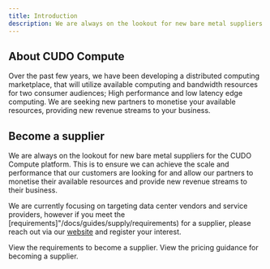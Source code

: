```yaml
---
title: Introduction
description: We are always on the lookout for new bare metal suppliers for the CUDO Compute platform, so we can achieve the scale and performance that our customers are looking for.
---
```



## About CUDO Compute
Over the past few years, we have been developing a distributed computing marketplace, that will utilize available computing and bandwidth resources for two consumer audiences; High performance and low latency edge computing. We are seeking new partners to monetise your available resources, providing new revenue streams to your business.


## Become a supplier
We are always on the lookout for new bare metal suppliers for the CUDO Compute platform. This is to ensure we can achieve the scale and performance that our customers are looking for and allow our partners to monetise their available resources and provide new revenue streams to their business.

We are currently focusing on targeting data center vendors and service providers, however if you meet the [requirements]"/docs/guides/supply/requirements) for a supplier, please reach out via our [website](https://www.cudocompute.com/) and register your interest.

<Columns cols={2}>
  <Card
    title="Supplier requirements"
    icon="check-circle"
    href="/docs/guides/supply/requirements"
  >
    View the requirements to become a supplier.
  </Card>
  <Card
    title="Pricing guidance"
    icon="coins"
    href="/docs/guides/supply/pricing"
  >
    View the pricing guidance for becoming a supplier.
  </Card>
  </Columns>
